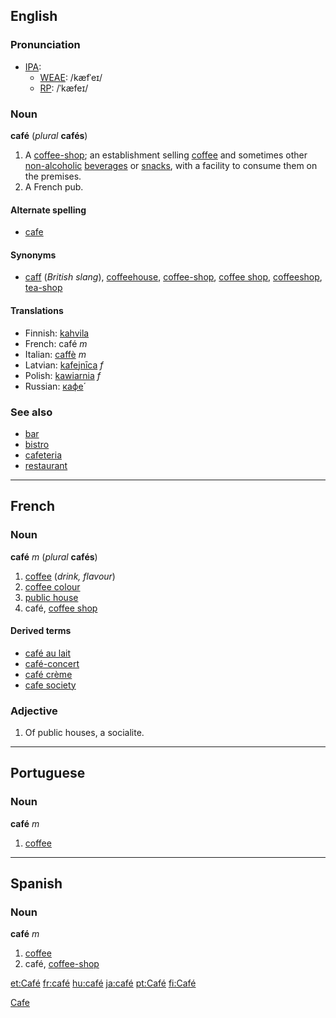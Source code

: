 ==English==
===Pronunciation===
*[[IPA]]:
**[[WEAE]]: /kæfˈeɪ/
**[[RP]]: /ˈkæfeɪ/

===Noun===
'''café''' (''plural'' '''cafés''')

#A [[coffee-shop]]; an establishment selling [[coffee]] and sometimes other [[non-alcoholic]] [[beverage]]s or [[snack]]s, with a facility to consume them on the premises.
#A French pub.

====Alternate spelling====
*[[cafe]]

====Synonyms====
*[[caff]] (''British slang''), [[coffeehouse]], [[coffee-shop]], [[coffee shop]], [[coffeeshop]], [[tea-shop]]

====Translations====
*Finnish: [[kahvila]]
*French: café ''m''
*Italian: [[caffè]] ''m''
*Latvian: [[kafejnīca]] ''f''
*Polish: [[kawiarnia]] ''f''
*Russian: [[кафе|кафе́]]

===See also===
*[[bar]]<!--serves alcoholic-->
*[[bistro]]<!--serves more substantial food than a café-->
*[[cafeteria]]<!--serves more substantial food than a café-->
*[[restaurant]]<!--serves more substantial food than a café-->

----
==French==
===Noun===
'''café''' ''m'' (''plural'' '''cafés''')

#[[coffee]] (''drink, flavour'')
#[[coffee colour]]
#[[public house]]<!--really?  I thought that was "bar"-->
#café, [[coffee shop]]

====Derived terms====
*[[café au lait]]
*[[café-concert]]
*[[café crème]]
*[[cafe society]]

===Adjective===

#Of public houses, a socialite.

----
==Portuguese==
===Noun===
'''café''' ''m''

#[[coffee]]

----
==Spanish==
===Noun===
'''café''' ''m''

#[[coffee]]
#café, [[coffee-shop]]

[[Category:English words spelled with diacritics or ligatures|Cafe]]

[[et:Café]]
[[fr:café]]
[[hu:café]]
[[ja:café]]
[[pt:Café]]
[[fi:Café]]